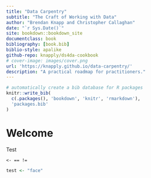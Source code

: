 ```yaml
---
title: "Data Carpentry"
subtitle: "The Craft of Working with Data"
author: "Brendan Knapp and Christopher Callaghan"
date: "`r Sys.Date()`"
site: bookdown::bookdown_site
documentclass: book
bibliography: [book.bib]
biblio-style: apalike
github-repo: knapply/ds4da-cookbook
# cover-image: images/cover.png
url: 'https://knapply.github.io/data-carpentry/'
description: "A practical roadmap for practitioners."
---
```




```r
# automatically create a bib database for R packages
knitr::write_bib(
  c(.packages(), 'bookdown', 'knitr', 'rmarkdown'),
  'packages.bib'
)
```

# Welcome {-}

Test 

`<- == !=`

```r
test <- "face"
```

